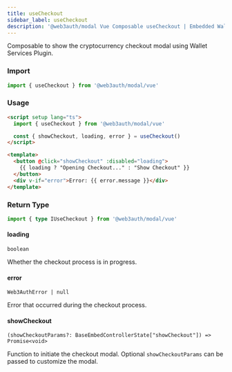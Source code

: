 ```yaml
---
title: useCheckout
sidebar_label: useCheckout
description: '@web3auth/modal Vue Composable useCheckout | Embedded Wallets'
---
```


Composable to show the cryptocurrency checkout modal using Wallet Services Plugin.

### Import

```ts
import { useCheckout } from '@web3auth/modal/vue'
```

### Usage

```html
<script setup lang="ts">
  import { useCheckout } from '@web3auth/modal/vue'

  const { showCheckout, loading, error } = useCheckout()
</script>

<template>
  <button @click="showCheckout" :disabled="loading">
    {{ loading ? "Opening Checkout..." : "Show Checkout" }}
  </button>
  <div v-if="error">Error: {{ error.message }}</div>
</template>
```

### Return Type

```ts
import { type IUseCheckout } from '@web3auth/modal/vue'
```

#### loading

`boolean`

Whether the checkout process is in progress.

#### error

`Web3AuthError | null`

Error that occurred during the checkout process.

#### showCheckout

`(showCheckoutParams?: BaseEmbedControllerState["showCheckout"]) => Promise<void>`

Function to initiate the checkout modal. Optional `showCheckoutParams` can be passed to customize the modal.

